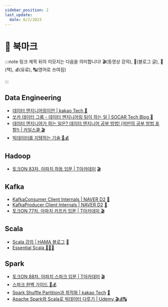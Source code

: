```yaml
---
sidebar_position: 2
last_update:
  date: 6/2/2023
---
```


# 📌 북마크

:::note 링크 제목 뒤의 이모지는 다음을 의미합니다!
🎬(동영상 강의), 📝(블로그 글), 📕(책), 💰(유료), 🔠(영어로 쓰여짐)

:::

## Data Engineering

- [데이터 엔지니어링이란 | kakao Tech 📝](https://tech.kakao.com/2020/11/30/kakao-data-engineering/)
- [쏘카 데이터 그룹 - 데이터 엔지니어링 팀이 하는 일 | SOCAR Tech Blog 📝](https://tech.socarcorp.kr/data/2021/03/24/what-socar-data-engineering-team-does.html)
- [데이터 엔지니어가 하는 일은? 데이터 엔지니어 공부 방법! (저만의 공부 방법 포함!) | 카일스쿨 🎬](https://www.youtube.com/watch?v=1Viu7Ce632s)
- [빅데이터를 지탱하는 기술 📕💰](http://www.kyobobook.co.kr/product/detailViewKor.laf?ejkGb=KOR&mallGb=KOR&barcode=9791188621439&orderClick=LAG&Kc=)

## Hadoop

- [토크ON 83차. 아파치 하둡 입문 | T아카데미](https://www.youtube.com/playlist?list=PL9mhQYIlKEheGLT1V_PEby_I9pOXr1o3r) [🎬](https://www.youtube.com/playlist?list=PL9mhQYIlKEheGLT1V_PEby_I9pOXr1o3r)

## Kafka

- [KafkaConsumer Client Internals | NAVER D2](https://d2.naver.com/helloworld/0974525) [📝](https://d2.naver.com/helloworld/0974525)
- [KafkaProducer Client Internals | NAVER D2](https://d2.naver.com/helloworld/6560422) [📝](https://d2.naver.com/helloworld/6560422)
- [토크ON 77차. 아파치 카프카 입문 | T아카데미 🎬](https://youtube.com/playlist?list=PL9mhQYIlKEheZvqoJj_PkYGA2hhBhgha8)

## Scala

- [Scala 강의 | HAMA 블로그](https://hamait.tistory.com/category/Scala) [📝](https://hamait.tistory.com/category/Scala)
- [Essential Scala 📝📕🔠](https://underscore.io/books/essential-scala/)

## Spark

- [토크ON 88차. 아파치 스파크 입문 | T아카데미](https://www.youtube.com/playlist?list=PL9mhQYIlKEhf23_3QIqQvsa_06CyTZGdl) [🎬](https://www.youtube.com/playlist?list=PL9mhQYIlKEhf23_3QIqQvsa_06CyTZGdl)
- [스파크 완벽 가이드 📕💰](http://www.kyobobook.co.kr/product/detailViewKor.laf?ejkGb=KOR&mallGb=KOR&barcode=9791162241288&orderClick=LEa&Kc=)
- [Spark Shuffle Partition과 최적화 | kakao Tech](https://tech.kakao.com/2021/10/08/spark-shuffle-partition/) [📝](https://tech.kakao.com/2021/10/08/spark-shuffle-partition/)
- [Apache Spark와 Scala로 빅데이터 다루기 | Udemy 🎬💰🔠](https://www.udemy.com/course/best-scala-apache-spark/)
